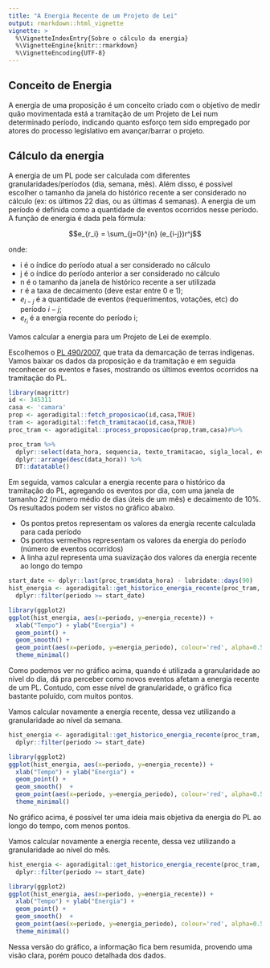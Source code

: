 ```yaml
---
title: "A Energia Recente de um Projeto de Lei"
output: rmarkdown::html_vignette
vignette: >
  %\VignetteIndexEntry{Sobre o cálculo da energia}
  %\VignetteEngine{knitr::rmarkdown}
  %\VignetteEncoding{UTF-8}
---
```


## Conceito de Energia

A energia de uma proposição é um conceito criado com o objetivo de medir quão movimentada está a tramitação de um Projeto de Lei num determinado período, indicando quanto esforço tem sido empregado por atores do processo legislativo em avançar/barrar o projeto.

## Cálculo da energia

A energia de um PL pode ser calculada com diferentes granularidades/períodos (dia, semana, mês). Além disso, é possível escolher o tamanho da janela do histórico recente a ser considerado no cálculo (ex: os últimos 22 dias, ou as últimas 4 semanas). A energia de um período é definida como a quantidade de eventos ocorridos nesse período. A função de energia é dada pela fórmula:

$$e_{r_i} = \sum_{j=0}^{n} (e_{i-j})r^j$$

onde:  

  - i é o índice do período atual a ser considerado no cálculo
  - j é o índice do período anterior a ser considerado no cálculo
  - n é o tamanho da janela de histórico recente a ser utilizada
  - r é a taxa de decaimento (deve estar entre 0 e 1);  
  - $e_{i-j}$ é a quantidade de eventos (requerimentos, votações, etc) do período $i-j$;  
  - $e_{r_i}$ é a energia recente do período i;  
  

Vamos calcular a energia para um Projeto de Lei de exemplo.

Escolhemos o [PL 490/2007](http://camara.gov.br/proposicoesWeb/fichadetramitacao?idProposicao=345311), que trata da demarcação de terras indígenas.
Vamos baixar os dados da proposição e da tramitação e em seguida reconhecer os eventos e fases, mostrando os últimos eventos ocorridos na tramitação do PL.

```r
library(magrittr)
id <- 345311
casa <- 'camara'
prop <- agoradigital::fetch_proposicao(id,casa,TRUE)
tram <- agoradigital::fetch_tramitacao(id,casa,TRUE)
proc_tram <- agoradigital::process_proposicao(prop,tram,casa)#%>%

proc_tram %>%
  dplyr::select(data_hora, sequencia, texto_tramitacao, sigla_local, evento) %>%
  dplyr::arrange(desc(data_hora)) %>%
  DT::datatable()

```


Em seguida, vamos calcular a energia recente para o histórico da tramitação do PL, agregando os eventos por dia, com uma janela de tamanho 22 (número médio de dias úteis de um mês) e decaimento de 10%. Os resultados podem ser vistos no gráfico abaixo.

- Os pontos pretos representam os valores da energia recente calculada para cada período
- Os pontos vermelhos representam os valores da energia do período (número de eventos ocorridos)
- A linha azul representa uma suavização dos valores da energia recente ao longo do tempo

```r
start_date <- dplyr::last(proc_tram$data_hora) - lubridate::days(90)
hist_energia <- agoradigital::get_historico_energia_recente(proc_tram, granularidade = 'd', tamanho_janela = 22, decaimento = 0.1) %>%
  dplyr::filter(periodo >= start_date)

library(ggplot2)
ggplot(hist_energia, aes(x=periodo, y=energia_recente)) +
  xlab("Tempo") + ylab("Energia") +
  geom_point() +
  geom_smooth() +
  geom_point(aes(x=periodo, y=energia_periodo), colour='red', alpha=0.5, subset(hist_energia, energia_periodo > 0)) +
  theme_minimal()
```

Como podemos ver no gráfico acima, quando é utilizada a granularidade ao nível do dia, dá pra perceber como novos eventos afetam a energia recente de um PL. Contudo, com esse nível de granularidade, o gráfico fica bastante poluído, com muitos pontos.

Vamos calcular novamente a energia recente, dessa vez utilizando a granularidade ao nível da semana.

```r
hist_energia <- agoradigital::get_historico_energia_recente(proc_tram, granularidade = 's', tamanho_janela = 4, decaimento = 0.1) %>%
  dplyr::filter(periodo >= start_date)

library(ggplot2)
ggplot(hist_energia, aes(x=periodo, y=energia_recente)) +
  xlab("Tempo") + ylab("Energia") +
  geom_point() +
  geom_smooth()  +
  geom_point(aes(x=periodo, y=energia_periodo), colour='red', alpha=0.5, subset(hist_energia, energia_periodo > 0)) +
  theme_minimal()
```

No gráfico acima, é possível ter uma ideia mais objetiva da energia do PL ao longo do tempo, com menos pontos.

Vamos calcular novamente a energia recente, dessa vez utilizando a granularidade ao nível do mês.

```r
hist_energia <- agoradigital::get_historico_energia_recente(proc_tram, granularidade = 'm', tamanho_janela = 2, decaimento = 0.1) %>%
  dplyr::filter(periodo >= start_date)

library(ggplot2)
ggplot(hist_energia, aes(x=periodo, y=energia_recente)) +
  xlab("Tempo") + ylab("Energia") +
  geom_point() +
  geom_smooth()  +
  geom_point(aes(x=periodo, y=energia_periodo), colour='red', alpha=0.5, subset(hist_energia, energia_periodo > 0)) +
  theme_minimal()
```

Nessa versão do gráfico, a informação fica bem resumida, provendo uma visão clara, porém pouco detalhada dos dados.